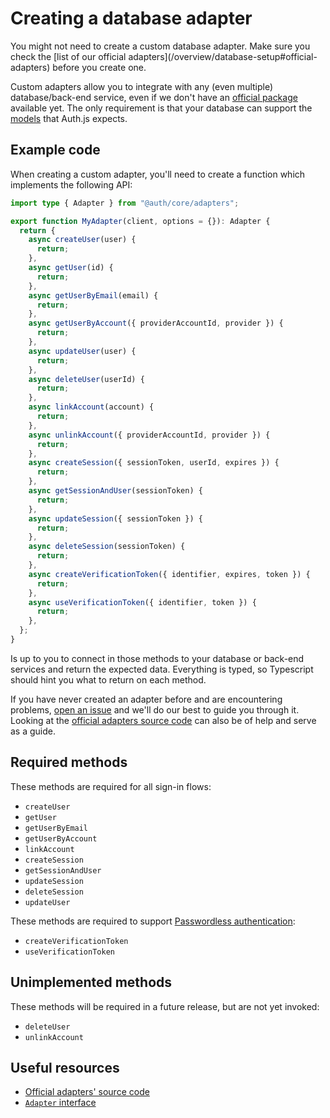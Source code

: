 
# Creating a database adapter

<Callout>
  You might not need to create a custom database adapter. Make sure you check
  the [list of our official
  adapters](/overview/database-setup#official-adapters) before you create one.
</Callout>

Custom adapters allow you to integrate with any (even multiple) database/back-end service, even if we don't have an [official package](/overview/database-setup#official-adapters) available yet. The only requirement is that your database can support the [models](/overview/database-setup#database-models) that Auth.js expects.

## Example code

When creating a custom adapter, you'll need to create a function which implements the following API:

```ts
import type { Adapter } from "@auth/core/adapters";

export function MyAdapter(client, options = {}): Adapter {
  return {
    async createUser(user) {
      return;
    },
    async getUser(id) {
      return;
    },
    async getUserByEmail(email) {
      return;
    },
    async getUserByAccount({ providerAccountId, provider }) {
      return;
    },
    async updateUser(user) {
      return;
    },
    async deleteUser(userId) {
      return;
    },
    async linkAccount(account) {
      return;
    },
    async unlinkAccount({ providerAccountId, provider }) {
      return;
    },
    async createSession({ sessionToken, userId, expires }) {
      return;
    },
    async getSessionAndUser(sessionToken) {
      return;
    },
    async updateSession({ sessionToken }) {
      return;
    },
    async deleteSession(sessionToken) {
      return;
    },
    async createVerificationToken({ identifier, expires, token }) {
      return;
    },
    async useVerificationToken({ identifier, token }) {
      return;
    },
  };
}
```

Is up to you to connect in those methods to your database or back-end services and return the expected data. Everything is typed, so Typescript should hint you what to return on each method.

If you have never created an adapter before and are encountering problems, [open an issue](https://github.com/nextauthjs/next-auth/issues) and we'll do our best to guide you through it. Looking at the [official adapters source code](https://github.com/nextauthjs/next-auth/tree/main/packages) can also be of help and serve as a guide.

## Required methods

These methods are required for all sign-in flows:

- `createUser`
- `getUser`
- `getUserByEmail`
- `getUserByAccount`
- `linkAccount`
- `createSession`
- `getSessionAndUser`
- `updateSession`
- `deleteSession`
- `updateUser`

These methods are required to support [Passwordless
authentication](/overview/authentication#setup-passwordless):

- `createVerificationToken`
- `useVerificationToken`

## Unimplemented methods

These methods will be required in a future release, but are not yet invoked:

- `deleteUser`
- `unlinkAccount`

## Useful resources

- [Official adapters' source code](https://github.com/nextauthjs/next-auth/tree/main/packages)
- [`Adapter` interface](/reference/core/adapters#adapter)

